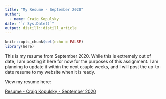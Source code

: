 ```yaml
---
title: "My Resume - September 2020"
author:
  - name: Craig Kopulsky 
date: "`r Sys.Date()`"
output: distill::distill_article
---
```


```r
knitr::opts_chunk$set(echo = FALSE)
library(here)
```

This is my resume from September 2020. While this is extremely out of date, I am posting it here for now for the purposes of this assignment. I am planning to update it within the next couple weeks, and I will post the up-to-date resume to my website when it is ready. 

View my resume here:

[Resume - Craig Kopulsky - September 2020](./Resume Craig Kopulsky 9-20.pdf)





